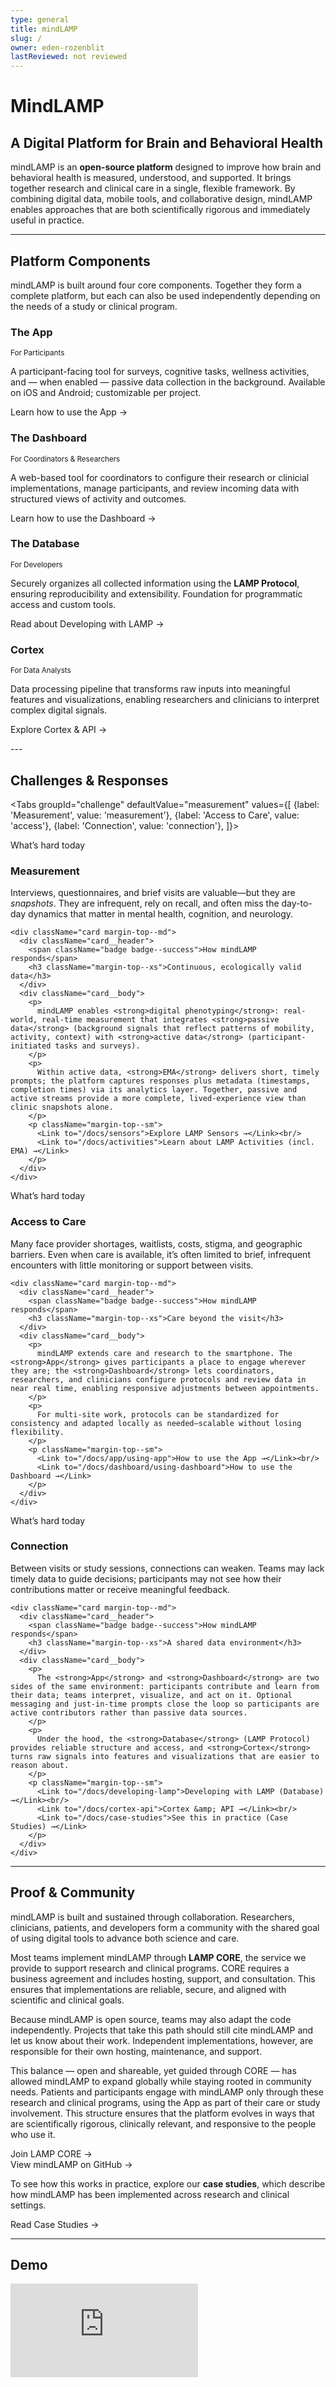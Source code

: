 ```yaml
---
type: general
title: mindLAMP
slug: /
owner: eden-rozenblit
lastReviewed: not reviewed
---
```



# MindLAMP

## A Digital Platform for Brain and Behavioral Health

mindLAMP is an **open-source platform** designed to improve how brain and behavioral health is measured, understood, and supported. It brings together research and clinical care in a single, flexible framework. By combining digital data, mobile tools, and collaborative design, mindLAMP enables approaches that are both scientifically rigorous and immediately useful in practice.

---

## Platform Components

mindLAMP is built around four core components. Together they form a complete platform, but each can also be used independently depending on the needs of a study or clinical program.

<div className="row margin-top--md">
  <div className="col col--6">
    <div className="card">
      <div className="card__header">
        <h3 className="margin-bottom--xs">The App</h3>
        <small>For Participants</small>
      </div>
      <div className="card__body">
        <p>
          A participant-facing tool for surveys, cognitive tasks, wellness activities, and — when enabled —
          passive data collection in the background. Available on iOS and Android; customizable per project.
        </p>
        <p><Link to="/docs/app/using-app">Learn how to use the App →</Link></p>
      </div>
    </div>
  </div>

  <div className="col col--6">
    <div className="card">
      <div className="card__header">
        <h3 className="margin-bottom--xs">The Dashboard</h3>
        <small>For Coordinators & Researchers</small>
      </div>
      <div className="card__body">
        <p>
          A web-based tool for coordinators to configure their research or clinicial implementations,
          manage participants, and review incoming data with structured views of activity and outcomes.
        </p>
        <p><Link to="/docs/dashboard/using-dashboard">Learn how to use the Dashboard →</Link></p>
      </div>
    </div>
  </div>
</div>

<div className="row margin-top--md">
  <div className="col col--6">
    <div className="card">
      <div className="card__header">
        <h3 className="margin-bottom--xs">The Database</h3>
        <small>For Developers</small>
      </div>
      <div className="card__body">
        <p>
          Securely organizes all collected information using the <strong>LAMP Protocol</strong>, ensuring
          reproducibility and extensibility. Foundation for programmatic access and custom tools.
        </p>
        <p><Link to="/docs/developing-lamp">Read about Developing with LAMP →</Link></p>
      </div>
    </div>
  </div>

  <div className="col col--6">
    <div className="card">
      <div className="card__header">
        <h3 className="margin-bottom--xs">Cortex</h3>
        <small>For Data Analysts</small>
      </div>
      <div className="card__body">
        <p>
          Data processing pipeline that transforms raw inputs into meaningful features and visualizations,
          enabling researchers and clinicians to interpret complex digital signals.
        </p>
        <p><Link to="/docs/cortex-api">Explore Cortex &amp; API →</Link></p>
      </div>
    </div>
  </div>
</div>
---

## Challenges & Responses

<Tabs groupId="challenge" defaultValue="measurement" values={[
  {label: 'Measurement', value: 'measurement'},
  {label: 'Access to Care', value: 'access'},
  {label: 'Connection', value: 'connection'},
]}>
  <TabItem value="measurement">
    <div className="card">
      <div className="card__header">
        <span className="badge badge--secondary">What’s hard today</span>
        <h3 className="margin-top--xs">Measurement</h3>
      </div>
      <div className="card__body">
        <p>
          Interviews, questionnaires, and brief visits are valuable—but they are <em>snapshots</em>. They are infrequent, rely on recall, and often miss the day-to-day dynamics that matter in mental health, cognition, and neurology.
        </p>
      </div>
    </div>

    <div className="card margin-top--md">
      <div className="card__header">
        <span className="badge badge--success">How mindLAMP responds</span>
        <h3 className="margin-top--xs">Continuous, ecologically valid data</h3>
      </div>
      <div className="card__body">
        <p>
          mindLAMP enables <strong>digital phenotyping</strong>: real-world, real-time measurement that integrates <strong>passive data</strong> (background signals that reflect patterns of mobility, activity, context) with <strong>active data</strong> (participant-initiated tasks and surveys).
        </p>
        <p>
          Within active data, <strong>EMA</strong> delivers short, timely prompts; the platform captures responses plus metadata (timestamps, completion times) via its analytics layer. Together, passive and active streams provide a more complete, lived-experience view than clinic snapshots alone.
        </p>
        <p className="margin-top--sm">
          <Link to="/docs/sensors">Explore LAMP Sensors →</Link><br/>
          <Link to="/docs/activities">Learn about LAMP Activities (incl. EMA) →</Link>
        </p>
      </div>
    </div>
  </TabItem>

  <TabItem value="access">
    <div className="card">
      <div className="card__header">
        <span className="badge badge--secondary">What’s hard today</span>
        <h3 className="margin-top--xs">Access to Care</h3>
      </div>
      <div className="card__body">
        <p>
          Many face provider shortages, waitlists, costs, stigma, and geographic barriers. Even when care is available, it’s often limited to brief, infrequent encounters with little monitoring or support between visits.
        </p>
      </div>
    </div>

    <div className="card margin-top--md">
      <div className="card__header">
        <span className="badge badge--success">How mindLAMP responds</span>
        <h3 className="margin-top--xs">Care beyond the visit</h3>
      </div>
      <div className="card__body">
        <p>
          mindLAMP extends care and research to the smartphone. The <strong>App</strong> gives participants a place to engage wherever they are; the <strong>Dashboard</strong> lets coordinators, researchers, and clinicians configure protocols and review data in near real time, enabling responsive adjustments between appointments.
        </p>
        <p>
          For multi-site work, protocols can be standardized for consistency and adapted locally as needed—scalable without losing flexibility.
        </p>
        <p className="margin-top--sm">
          <Link to="/docs/app/using-app">How to use the App →</Link><br/>
          <Link to="/docs/dashboard/using-dashboard">How to use the Dashboard →</Link>
        </p>
      </div>
    </div>
  </TabItem>

  <TabItem value="connection">
    <div className="card">
      <div className="card__header">
        <span className="badge badge--secondary">What’s hard today</span>
        <h3 className="margin-top--xs">Connection</h3>
      </div>
      <div className="card__body">
        <p>
          Between visits or study sessions, connections can weaken. Teams may lack timely data to guide decisions; participants may not see how their contributions matter or receive meaningful feedback.
        </p>
      </div>
    </div>

    <div className="card margin-top--md">
      <div className="card__header">
        <span className="badge badge--success">How mindLAMP responds</span>
        <h3 className="margin-top--xs">A shared data environment</h3>
      </div>
      <div className="card__body">
        <p>
          The <strong>App</strong> and <strong>Dashboard</strong> are two sides of the same environment: participants contribute and learn from their data; teams interpret, visualize, and act on it. Optional messaging and just-in-time prompts close the loop so participants are active contributors rather than passive data sources.
        </p>
        <p>
          Under the hood, the <strong>Database</strong> (LAMP Protocol) provides reliable structure and access, and <strong>Cortex</strong> turns raw signals into features and visualizations that are easier to reason about.
        </p>
        <p className="margin-top--sm">
          <Link to="/docs/developing-lamp">Developing with LAMP (Database) →</Link><br/>
          <Link to="/docs/cortex-api">Cortex &amp; API →</Link><br/>
          <Link to="/docs/case-studies">See this in practice (Case Studies) →</Link>
        </p>
      </div>
    </div>
  </TabItem>
</Tabs>

---

## Proof & Community

mindLAMP is built and sustained through collaboration. Researchers, clinicians, patients, and developers form a community with the shared goal of using digital tools to advance both science and care.

Most teams implement mindLAMP through <strong>LAMP CORE</strong>, the service we provide to support research and clinical programs. CORE requires a business agreement and includes hosting, support, and consultation. This ensures that implementations are reliable, secure, and aligned with scientific and clinical goals.

Because mindLAMP is open source, teams may also adapt the code independently. Projects that take this path should still cite mindLAMP and let us know about their work. Independent implementations, however, are responsible for their own hosting, maintenance, and support.

This balance — open and shareable, yet guided through CORE — has allowed mindLAMP to expand globally while staying rooted in community needs. Patients and participants engage with mindLAMP only through these research and clinical programs, using the App as part of their care or study involvement. This structure ensures that the platform evolves in ways that are scientifically rigorous, clinically relevant, and responsive to the people who use it.

<p className="margin-top--sm">
  <Link to="/docs/core">Join LAMP CORE →</Link><br/>
  <Link to="https://github.com/BIDMCDigitalPsychiatry">View mindLAMP on GitHub →</Link>
</p>

To see how this works in practice, explore our <strong>case studies</strong>, which describe how mindLAMP has been implemented across research and clinical settings.

<Link to="/docs/case-studies">Read Case Studies →</Link>

---

## Demo

<div className="video-responsive" style={{position:'relative', paddingBottom:'56.25%', height:0, overflow:'hidden', borderRadius:12}}>
  <iframe
    src="https://www.youtube.com/embed/wnFml3qrLHI?si=fPTF3D_mCg4NdIpg"
    title="YouTube video player"
    frameBorder="0"
    allow="accelerometer; autoplay; clipboard-write; encrypted-media; gyroscope; picture-in-picture; web-share"
    referrerPolicy="strict-origin-when-cross-origin"
    allowFullScreen
    style={{position:'absolute', top:0, left:0, width:'100%', height:'100%'}}
  />
</div>

```mermaid
flowchart TB
  %% LAYER 1: CHALLENGES
  subgraph L1[Challenges]
    M[Measurement\n(infrequent, biased snapshots)\n— Researchers · Analysts]
    A[Access to Care\n(costs, waitlists, geography, stigma)\n— Clinicians · Coordinators · Participants]
    C[Connection\n(weak feedback between visits)\n— Everyone]
  end

  %% LAYER 2: PLATFORM COMPONENTS (tools)
  subgraph L2[Platform Components]
    APP[App]
    DASH[Dashboard]
    DB[(Database\nLAMP Protocol)]
    CTX[Cortex\n(features & visuals)]
  end

  %% LAYER 3: DATA STREAMS (concepts)
  subgraph L3[Data Streams]
    PASS[Passive Data\n(background signals)]
    ACT[Active Data\n(tasks, surveys, cognition)]
    EMA[EMA\n(real-time prompts)\n(Active subtype)]
  end

  %% LAYER 4: OUTCOMES
  subgraph L4[Outcomes]
    O1[Continuous Measurement]
    O2[Expanded Access]
    O3[Strengthened Connection]
  end

  %% MAPPINGS: Challenges → Components
  M --> APP
  M --> DB
  M --> CTX

  A --> APP
  A --> DASH

  C --> APP
  C --> DASH
  C --> CTX
  C --> DB

  %% Components → Data Streams
  APP --> PASS
  APP --> ACT
  ACT --> EMA
  DB --- PASS
  DB --- ACT
  CTX --> O1

  %% Data Streams → Outcomes
  PASS --> O1
  ACT --> O1
  EMA --> O1

  %% Components → Outcomes (access/connection)
  APP --> O2
  DASH --> O2
  DASH --> O3
  CTX --> O3
  DB --> O3

  %% Helpful doc links (as labels)
  click APP "/docs/app/using-app" "How to use the App"
  click DASH "/docs/dashboard/using-dashboard" "How to use the Dashboard"
  click DB "/docs/developing-lamp" "Developing with LAMP"
  click CTX "/docs/cortex-api" "Cortex & API"
```


```mermaid
flowchart TB
  CORE([LAMP CORE\nSupport · Hosting · Guidance])

  APP[App\nPrimary: Participants]
  DASH[Dashboard\nPrimary: Coordinators · Clinicians · Researchers]
  DB[(Database\nLAMP Protocol\nPrimary: Developers)]
  CTX[Cortex\nPrimary: Data Analysts · Researchers]

  CORE --- APP
  CORE --- DASH
  CORE --- DB
  CORE --- CTX

  %% secondary relationships
  APP --> DASH
  DASH --> CTX
  DB --> CTX
  APP --> DB

  %% challenges solved around the rim
  MEAS[Measurement]
  ACCESS[Access]
  CONN[Connection]

  MEAS -. addressed by .-> APP
  MEAS -. addressed by .-> DB
  MEAS -. addressed by .-> CTX

  ACCESS -. addressed by .-> APP
  ACCESS -. addressed by .-> DASH

  CONN -. addressed by .-> APP
  CONN -. addressed by .-> DASH
  CONN -. supported by .-> CTX

  %% links
  click CORE "/docs/core" "Join LAMP CORE"
  click APP "/docs/app/using-app" "How to use the App"
  click DASH "/docs/dashboard/using-dashboard" "How to use the Dashboard"
  click DB "/docs/developing-lamp" "Developing with LAMP"
  click CTX "/docs/cortex-api" "Cortex & API"
```


```mermaid
flowchart LR
  subgraph P[Participants (via App)]
    AP[Engage with App\nActive: surveys, tasks, EMA\nPassive: background signals]
  end

  subgraph D[Data Backbone]
    DB[(Database\nLAMP Protocol\nsecure, structured)]
    CTX[Cortex\nfeatures · visuals · triggers]
  end

  subgraph T[Teams (via Dashboard)]
    DH[Dashboard\nCoordinators · Clinicians · Researchers]
  end

  %% forward flow
  AP -- Active & Passive Data --> DB
  DB --> CTX
  CTX --> DH

  %% feedback loop
  DH -- insights · protocol changes · messages --> AP
  CTX -- just-in-time prompts --> AP

  %% docs links
  click AP "/docs/app/using-app" "How to use the App"
  click DH "/docs/dashboard/using-dashboard" "How to use the Dashboard"
  click DB "/docs/developing-lamp" "Developing with LAMP"
  click CTX "/docs/cortex-api" "Cortex & API"
```